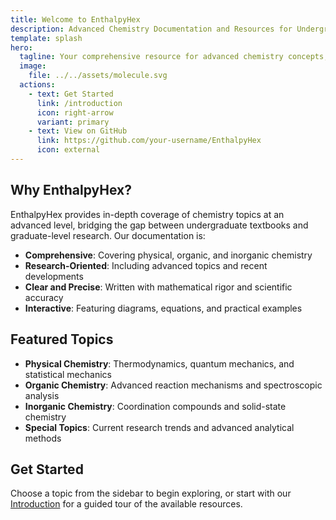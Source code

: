 ```yaml
---
title: Welcome to EnthalpyHex
description: Advanced Chemistry Documentation and Resources for Undergraduate to Graduate Level Studies
template: splash
hero:
  tagline: Your comprehensive resource for advanced chemistry concepts, from undergraduate to graduate level
  image:
    file: ../../assets/molecule.svg
  actions:
    - text: Get Started
      link: /introduction
      icon: right-arrow
      variant: primary
    - text: View on GitHub
      link: https://github.com/your-username/EnthalpyHex
      icon: external
---
```


## Why EnthalpyHex?

EnthalpyHex provides in-depth coverage of chemistry topics at an advanced level, bridging the gap between undergraduate textbooks and graduate-level research. Our documentation is:

- **Comprehensive**: Covering physical, organic, and inorganic chemistry
- **Research-Oriented**: Including advanced topics and recent developments
- **Clear and Precise**: Written with mathematical rigor and scientific accuracy
- **Interactive**: Featuring diagrams, equations, and practical examples

## Featured Topics

- **Physical Chemistry**: Thermodynamics, quantum mechanics, and statistical mechanics
- **Organic Chemistry**: Advanced reaction mechanisms and spectroscopic analysis
- **Inorganic Chemistry**: Coordination compounds and solid-state chemistry
- **Special Topics**: Current research trends and advanced analytical methods

## Get Started

Choose a topic from the sidebar to begin exploring, or start with our [Introduction](/introduction) for a guided tour of the available resources.

